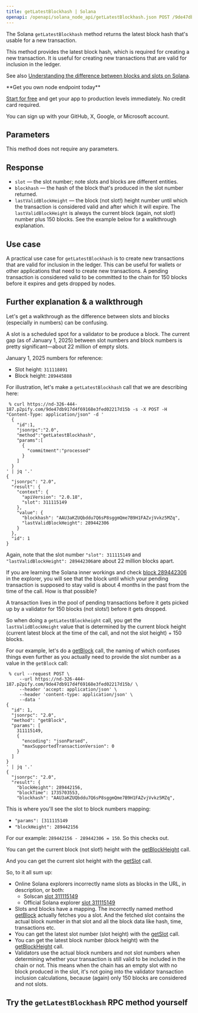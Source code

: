 ---
title: getLatestBlockhash | Solana
openapi: /openapi/solana_node_api/getLatestBlockhash.json POST /9de47db917d4f69168e3fed02217d15b
---

The Solana `getLatestBlockhash` method returns the latest block hash that's usable for a new transaction.

This method provides the latest block hash, which is required for creating a new transaction. It is useful for creating new transactions that are valid for inclusion in the ledger.

See also [Understanding the difference between blocks and slots on Solana](/docs/understanding-the-difference-between-blocks-and-slots-on-solana).

<Check>
**Get you own node endpoint today**

[Start for free](https://console.chainstack.com/) and get your app to production levels immediately. No credit card required.

You can sign up with your GitHub, X, Google, or Microsoft account.
</Check>


## Parameters

This method does not require any parameters.

## Response

* `slot` — the slot number; note slots and blocks are different entities.
* `blockhash` — the hash of the block that's produced in the slot number returned.
* `lastValidBlockHeight` — the block (not slot!) height number until which the transaction is considered valid and after which it will expire. The `lastValidBlockHeight` is always the current block (again, not slot!) number plus 150 blocks. See the example below for a walkthrough explanation.

## Use case

A practical use case for `getLatestBlockhash` is to create new transactions that are valid for inclusion in the ledger. This can be useful for wallets or other applications that need to create new transactions. A pending transaction is considered valid to be committed to the chain for 150 blocks before it expires and gets dropped by nodes.

## Further explanation & a walkthrough

Let's get a walkthrough as the difference between slots and blocks (especially in numbers) can be confusing.

A slot is a scheduled spot for a validator to be produce a block. The current gap (as of January 1, 2025) between slot numbers and block numbers is pretty significant—about 22 million of empty slots.

January 1, 2025 numbers for reference:

* Slot height: `311118891`
* Block height: `289445888`

For illustration, let's make a `getLatestBlockhash` call that we are describing here:

```shell Shell
 % curl https://nd-326-444-187.p2pify.com/9de47db917d4f69168e3fed02217d15b -s -X POST -H "Content-Type: application/json" -d '
  {
    "id":1,
    "jsonrpc":"2.0",
    "method":"getLatestBlockhash",
    "params":[
      {
        "commitment":"processed"
      }
    ]
  }
' | jq '.'
{
  "jsonrpc": "2.0",
  "result": {
    "context": {
      "apiVersion": "2.0.18",
      "slot": 311115149
    },
    "value": {
      "blockhash": "AAU3aKZUQbddu7Q6sP8sggmQme7B9H1FAZvjVvkz5MZq",
      "lastValidBlockHeight": 289442306
    }
  },
  "id": 1
}
```


Again, note that the slot number `"slot": 311115149` and `"lastValidBlockHeight": 289442306`are about 22 million blocks apart.

If you are learning the Solana inner workings and check [block 289442306](https://explorer.solana.com/block/289442306) in the explorer, you will see that the block until which your pending transaction is supposed to stay valid is about 4 months in the past from the time of the call. How is that possible?

A transaction lives in the pool of pending transactions before it gets picked up by a validator for 150 blocks (not slots!) before it gets dropped.

So when doing a `getLatestBlockheight` call, you get the `lastValidBlockHeight` value that is determined by the current block height (current latest block at the time of the call, and not the slot height) + 150 blocks.

For our example, let's do a [getBlock](/api-reference/solana_node_api/getBlocks) call, the naming of which confuses things even further as you actually need to provide the slot number as a value in the `getBlock` call:

```shell Shell
 % curl --request POST \
     --url https://nd-326-444-187.p2pify.com/9de47db917d4f69168e3fed02217d15b/ \
     --header 'accept: application/json' \
     --header 'content-type: application/json' \
     --data '
{
  "id": 1,
  "jsonrpc": "2.0",
  "method": "getBlock",
  "params": [
    311115149,
    {
      "encoding": "jsonParsed",
      "maxSupportedTransactionVersion": 0
    }
  ]
}
' | jq '.'
{
  "jsonrpc": "2.0",
  "result": {
    "blockHeight": 289442156,
    "blockTime": 1735703553,
    "blockhash": "AAU3aKZUQbddu7Q6sP8sggmQme7B9H1FAZvjVvkz5MZq",
```


This is where you'll see the slot to block numbers mapping:

* `"params": [311115149`
* `"blockHeight": 289442156`

For our example: `289442156 - 289442306 = 150`. So this checks out.

You can get the current block (not slot!) height with the [getBlockHeight](/api-reference/solana_node_api/getBlockHeight) call.

And you can get the current slot height with the [getSlot](/api-reference/solana_node_api/getSlot) call.

So, to it all sum up:

* Online Solana explorers incorrectly name slots as blocks in the URL, in description, or both:
  + Solscan [slot 311115149](https://solscan.io/block/311115149)
  + Official Solana explorer [slot 311115149](https://explorer.solana.com/block/311115149)
* Slots and blocks have a mapping. The incorrectly named method [getBlock](/api-reference/solana_node_api/getBlocks) actually fetches you a slot. And the fetched slot contains the actual block number in that slot and all the block data like hash, time, transactions etc.
* You can get the latest slot number (slot height) with the [getSlot](/api-reference/solana_node_api/getSlot) call.
* You can get the latest block number (block height) with the [getBlockHeight](/api-reference/solana_node_api/getBlockHeight) call.
* Validators use the actual block numbers and not slot numbers when determining whether your transaction is still valid to be included in the chain or not. This means when the chain has an empty slot with no block produced in the slot, it's not going into the validator transaction inclusion calculations, because (again) only 150 blocks are considered and not slots.

## Try the `getLatestBlockhash` RPC method yourself